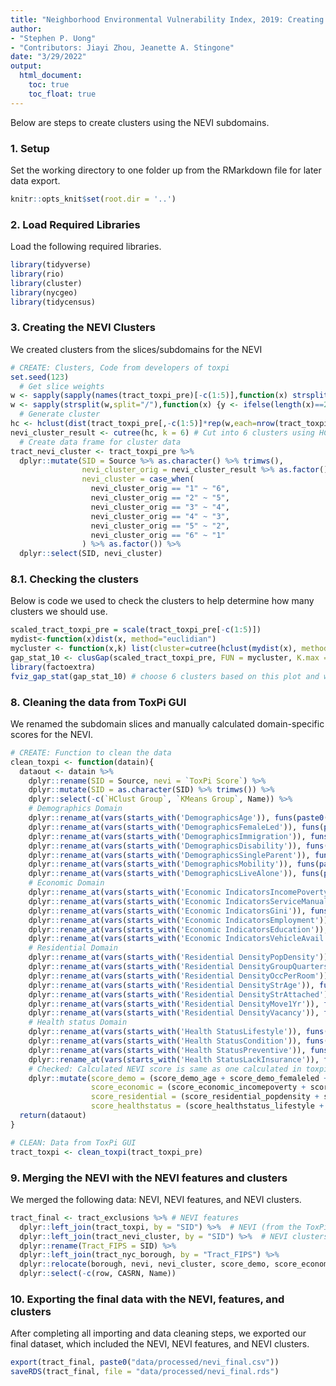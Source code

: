 ```yaml
---
title: "Neighborhood Environmental Vulnerability Index, 2019: Creating NEVI Clusters"
author: 
- "Stephen P. Uong" 
- "Contributors: Jiayi Zhou, Jeanette A. Stingone"
date: "3/29/2022"
output: 
  html_document: 
    toc: true
    toc_float: true
---
```


Below are steps to create clusters using the NEVI subdomains.

### 1. Setup
Set the working directory to one folder up from the RMarkdown file for later data export.
```r
knitr::opts_knit$set(root.dir = '..') 
```

### 2. Load Required Libraries

Load the following required libraries.
```r
library(tidyverse)
library(rio)
library(cluster)
library(nycgeo)
library(tidycensus)
```

### 3. Creating the NEVI Clusters 
We created clusters from the slices/subdomains for the NEVI
```r
# CREATE: Clusters, Code from developers of toxpi
set.seed(123)
  # Get slice weights
w <- sapply(sapply(names(tract_toxpi_pre)[-c(1:5)],function(x) strsplit(x, "!")),"[",2)
w <- sapply(strsplit(w,split="/"),function(x) {y <- ifelse(length(x)==2,x[2],1);as.numeric(x[1])/as.numeric(y)})
  # Generate cluster
hc <- hclust(dist(tract_toxpi_pre[,-c(1:5)]*rep(w,each=nrow(tract_toxpi_pre))), method="complete")
nevi_cluster_result <- cutree(hc, k = 6) # Cut into 6 clusters using HClusts 
  # Create data frame for cluster data
tract_nevi_cluster <- tract_toxpi_pre %>% 
  dplyr::mutate(SID = Source %>% as.character() %>% trimws(),
                nevi_cluster_orig = nevi_cluster_result %>% as.factor(),
                nevi_cluster = case_when(
                  nevi_cluster_orig == "1" ~ "6",
                  nevi_cluster_orig == "2" ~ "5",
                  nevi_cluster_orig == "3" ~ "4",
                  nevi_cluster_orig == "4" ~ "3",
                  nevi_cluster_orig == "5" ~ "2",
                  nevi_cluster_orig == "6" ~ "1"
                ) %>% as.factor()) %>% 
  dplyr::select(SID, nevi_cluster)
```


### 8.1. Checking the clusters
Below is code we used to check the clusters to help determine how many clusters we should use.
```r
scaled_tract_toxpi_pre = scale(tract_toxpi_pre[-c(1:5)])
mydist<-function(x)dist(x, method="euclidian")
mycluster <- function(x,k) list(cluster=cutree(hclust(mydist(x), method = "complete"),k=k))
gap_stat_10 <- clusGap(scaled_tract_toxpi_pre, FUN = mycluster, K.max = 10, B = 50)
library(factoextra)
fviz_gap_stat(gap_stat_10) # choose 6 clusters based on this plot and what we observed when characterizing the clusters.
```


### 8. Cleaning the data from ToxPi GUI
We renamed the subdomain slices and manually calculated domain-specific scores for the NEVI.
```r
# CREATE: Function to clean the data
clean_toxpi <- function(datain){
  dataout <- datain %>% 
    dplyr::rename(SID = Source, nevi = `ToxPi Score`) %>% 
    dplyr::mutate(SID = as.character(SID) %>% trimws()) %>% 
    dplyr::select(-c(`HClust Group`, `KMeans Group`, Name)) %>% 
    # Demographics Domain
    dplyr::rename_at(vars(starts_with('DemographicsAge')), funs(paste0('score_demo_age'))) %>% 
    dplyr::rename_at(vars(starts_with('DemographicsFemaleLed')), funs(paste0('score_demo_femaleled'))) %>% 
    dplyr::rename_at(vars(starts_with('DemographicsImmigration')), funs(paste0('score_demo_immigration'))) %>% 
    dplyr::rename_at(vars(starts_with('DemographicsDisability')), funs(paste0('score_demo_disability'))) %>% 
    dplyr::rename_at(vars(starts_with('DemographicsSingleParent')), funs(paste0('score_demo_singleparent'))) %>% 
    dplyr::rename_at(vars(starts_with('DemographicsMobility')), funs(paste0('score_demo_mobility'))) %>% 
    dplyr::rename_at(vars(starts_with('DemographicsLiveAlone')), funs(paste0('score_demo_livealone'))) %>% 
    # Economic Domain
    dplyr::rename_at(vars(starts_with('Economic IndicatorsIncomePoverty')), funs(paste0('score_economic_incomepoverty'))) %>% 
    dplyr::rename_at(vars(starts_with('Economic IndicatorsServiceManualJobs')), funs(paste0('score_economic_servicemanual'))) %>% 
    dplyr::rename_at(vars(starts_with('Economic IndicatorsGini')), funs(paste0('score_economic_gini'))) %>% 
    dplyr::rename_at(vars(starts_with('Economic IndicatorsEmployment')), funs(paste0('score_economic_employment'))) %>% 
    dplyr::rename_at(vars(starts_with('Economic IndicatorsEducation')), funs(paste0('score_economic_education'))) %>% 
    dplyr::rename_at(vars(starts_with('Economic IndicatorsVehicleAvail')), funs(paste0('score_economic_vehicleavail'))) %>% 
    # Residential Domain
    dplyr::rename_at(vars(starts_with('Residential DensityPopDensity')), funs(paste0('score_residential_popdensity'))) %>% 
    dplyr::rename_at(vars(starts_with('Residential DensityGroupQuarters')), funs(paste0('score_residential_groupquarters'))) %>% 
    dplyr::rename_at(vars(starts_with('Residential DensityOccPerRoom')), funs(paste0('score_residential_occperroom'))) %>% 
    dplyr::rename_at(vars(starts_with('Residential DensityStrAge')), funs(paste0('score_residential_structage'))) %>% 
    dplyr::rename_at(vars(starts_with('Residential DensityStrAttached')), funs(paste0('score_residential_structattach'))) %>% 
    dplyr::rename_at(vars(starts_with('Residential DensityMove1Yr')), funs(paste0('score_residential_move1yr'))) %>% 
    dplyr::rename_at(vars(starts_with('Residential DensityVacancy')), funs(paste0('score_residential_vacancy'))) %>% 
    # Health status Domain
    dplyr::rename_at(vars(starts_with('Health StatusLifestyle')), funs(paste0('score_healthstatus_lifestyle'))) %>% 
    dplyr::rename_at(vars(starts_with('Health StatusCondition')), funs(paste0('score_healthstatus_condition'))) %>% 
    dplyr::rename_at(vars(starts_with('Health StatusPreventive')), funs(paste0('score_healthstatus_preventive'))) %>% 
    dplyr::rename_at(vars(starts_with('Health StatusLackInsurance')), funs(paste0('score_healthstatus_lackinsurance'))) %>% 
    # Checked: Calculated NEVI score is same as one calculated in toxpi (just rounding differences)
    dplyr::mutate(score_demo = (score_demo_age + score_demo_femaleled + score_demo_immigration + score_demo_disability + score_demo_singleparent + score_demo_mobility + score_demo_livealone)/7,
                  score_economic = (score_economic_incomepoverty + score_economic_servicemanual + score_economic_gini + score_economic_employment + score_economic_education + score_economic_vehicleavail)/6,
                  score_residential = (score_residential_popdensity + score_residential_groupquarters + score_residential_occperroom + score_residential_structage + score_residential_structattach + score_residential_move1yr + score_residential_vacancy)/7,
                  score_healthstatus = (score_healthstatus_lifestyle + score_healthstatus_condition + score_healthstatus_preventive + score_healthstatus_lackinsurance)/4)
  return(dataout)
}

# CLEAN: Data from ToxPi GUI
tract_toxpi <- clean_toxpi(tract_toxpi_pre)
```


### 9. Merging the NEVI with the NEVI features and clusters
We merged the following data: NEVI, NEVI features, and NEVI clusters.
```r
tract_final <- tract_exclusions %>% # NEVI features
  dplyr::left_join(tract_toxpi, by = "SID") %>%  # NEVI (from the ToxPi GUI)
  dplyr::left_join(tract_nevi_cluster, by = "SID") %>%  # NEVI clusters
  dplyr::rename(Tract_FIPS = SID) %>% 
  dplyr::left_join(tract_nyc_borough, by = "Tract_FIPS") %>% 
  dplyr::relocate(borough, nevi, nevi_cluster, score_demo, score_economic, score_residential, score_healthstatus, .after = Tract_FIPS) %>% 
  dplyr::select(-c(row, CASRN, Name)) 
```


### 10. Exporting the final data with the NEVI, features, and clusters
After completing all importing and data cleaning steps, we exported our final dataset, which included the NEVI, NEVI features, and NEVI clusters.
```r
export(tract_final, paste0("data/processed/nevi_final.csv"))
saveRDS(tract_final, file = "data/processed/nevi_final.rds")
```





